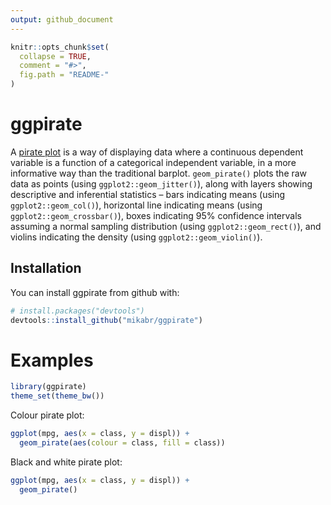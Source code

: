 ```yaml
---
output: github_document
---
```


<!-- README.md is generated from README.Rmd. Please edit that file -->

```r
knitr::opts_chunk$set(
  collapse = TRUE,
  comment = "#>",
  fig.path = "README-"
)
```

# ggpirate

A [pirate plot](https://cran.r-project.org/web/packages/yarrr/vignettes/pirateplot.html) is a way of displaying data where a continuous dependent variable is a function of a categorical independent variable, in a more informative way than the traditional barplot. `geom_pirate()` plots the raw data as points (using `ggplot2::geom_jitter()`), along with layers showing descriptive and inferential statistics -- bars indicating means (using `ggplot2::geom_col()`), horizontal line indicating means (using `ggplot2::geom_crossbar()`), boxes indicating 95\% confidence intervals assuming a normal sampling distribution (using `ggplot2::geom_rect()`), and violins indicating the density (using `ggplot2::geom_violin()`).


## Installation

You can install ggpirate from github with:

```r
# install.packages("devtools")
devtools::install_github("mikabr/ggpirate")
```


# Examples

```r
library(ggpirate)
theme_set(theme_bw())
```

Colour pirate plot:
```r
ggplot(mpg, aes(x = class, y = displ)) +
  geom_pirate(aes(colour = class, fill = class))
```

Black and white pirate plot:
```r
ggplot(mpg, aes(x = class, y = displ)) +
  geom_pirate()
```
